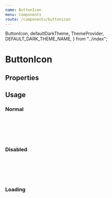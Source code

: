 ```yaml
---
name: ButtonIcon
menu: Components
route: /components/buttonicon
---
```


  ButtonIcon,
  defaultDarkTheme,
  ThemeProvider,
  DEFAULT_DARK_THEME_NAME,
} from "../index";

# ButtonIcon

## Properties

<Props of={ButtonIcon} />

## Usage

### Normal

<Playground>
  <ButtonIcon type="mail" />
  <br />
  <ButtonIcon type="link" />
  <br />
  <ButtonIcon type="chart" />
  <br />
  <ButtonIcon type="markdown" viewBox="0 0 208 128" />
  <br />
  <ButtonIcon type="search" />
</Playground>

### Disabled

<Playground>
  <ButtonIcon type="mail" disabled />
  <br />
  <ButtonIcon type="link" disabled />
  <br />
  <ButtonIcon type="chart" disabled />
  <br />
  <ButtonIcon type="markdown" viewBox="0 0 208 128" disabled />
  <br />
  <ButtonIcon type="search" disabled />
</Playground>

### Loading

<Playground>
  <ButtonIcon type="mail" loading />
</Playground>
